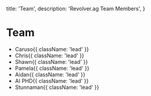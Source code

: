   title: 'Team',
  description:
    'Revolver.ag Team Members',
}

# Team

- Caruso{{ className: 'lead' }}
- Chris{{ className: 'lead' }}
- Shawn{{ className: 'lead' }}
- Pamela{{ className: 'lead' }}
- Aidan{{ className: 'lead' }}
- AI PHD{{ className: 'lead' }}
- Stunnaman{{ className: 'lead' }}

